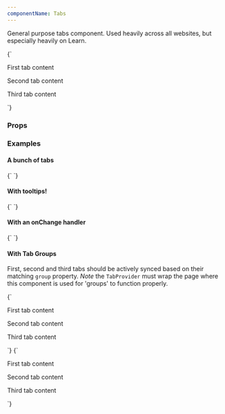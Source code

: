 ```yaml
---
componentName: Tabs
---
```


General purpose tabs component. Used heavily across all websites, but especially heavily on Learn.

<LiveComponent>
{`<Tabs>
  <Tab heading="First Tab">
    <p>First tab content</p>
  </Tab>
  <Tab heading="Second Tab">
    <p>Second tab content</p>
  </Tab>
  <Tab heading="Third Tab">
    <p>Third tab content</p>
  </Tab>
</Tabs>`}
</LiveComponent>

<UsageDetails packageJson={packageJson} />

### Props

<PropsTable props={componentProps} />

### Examples

#### A bunch of tabs

<LiveComponent>
{`<Tabs>
  <Tab heading="First Tab" />
  <Tab heading="Second tab with long name"/>
  <Tab heading="Third long name tab" />
  <Tab heading="Fourth tab lots of tabs" />
  <Tab heading="Fifth Tab" />
  <Tab heading="Sixth Tab" />
  <Tab heading="Seventh tab with an even longer name than the second tab" />
</Tabs>`}
</LiveComponent>

#### With tooltips!

<LiveComponent>
{`<Tabs>
  <Tab heading="First Tab" />
  <Tab heading="Second tab with long name" tooltip="What a useful tip!" />
  <Tab heading="Third long name tab" />
  <Tab heading="Fourth tab lots of tabs" tooltip="How neat is that?" />
  <Tab heading="Fifth Tab" />
  <Tab heading="Sixth Tab" tooltip="'Lorem ipsum dolor sit amet, consectetur adipiscing elit. Ut a ex et nulla aliquam placerat. Phasellus euismod posuere porttitor. Praesent quis mollis nibh, eget imperdiet velit. Nunc pulvinar ultrices metus quis dapibus.'"/>
</Tabs>`}
</LiveComponent>

#### With an onChange handler

<LiveComponent>
{`<Tabs onChange={console.log}>
  <Tab heading="First Tab" />
  <Tab heading="Second tab with long name" tooltip="What a useful tip!" />
  <Tab heading="Third long name tab" />
  <Tab heading="Fourth tab lots of tabs" tooltip="How neat is that?" />
  <Tab heading="Fifth Tab" />
  <Tab heading="Sixth Tab" tooltip="'Lorem ipsum dolor sit amet, consectetur adipiscing elit. Ut a ex et nulla aliquam placerat. Phasellus euismod posuere porttitor. Praesent quis mollis nibh, eget imperdiet velit. Nunc pulvinar ultrices metus quis dapibus.'"/>
</Tabs>`}
</LiveComponent>

#### With Tab Groups

First, second and third tabs should be actively synced based on their matching `group` property. _Note_ the `TabProvider` must wrap the page where this component is used for 'groups' to function properly.

<LiveComponent>
{`<Tabs>
  <Tab heading="First Tab" group="first">
    <p>First tab content</p>
  </Tab>
  <Tab heading="Second Tab" group="second">
    <p>Second tab content</p>
  </Tab>
  <Tab heading="Third Tab" group="third">
    <p>Third tab content</p>
  </Tab>
</Tabs>`}
</LiveComponent>

<LiveComponent>
{`<Tabs>
  <Tab heading="First Tab" group="first">
    <p>First tab content</p>
  </Tab>
  <Tab heading="Second Tab" group="second">
    <p>Second tab content</p>
  </Tab>
  <Tab heading="Third Tab" group="third">
    <p>Third tab content</p>
  </Tab>
</Tabs>`}
</LiveComponent>
